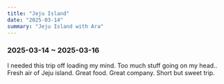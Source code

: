 ```yaml
---
title: "Jeju Island"
date: "2025-03-14"
summary: "Jeju Island with Ara"
---
```


### 2025-03-14 ~ 2025-03-16

I needed this trip off loading my mind. Too much stuff going on my head..
Fresh air of Jeju island. Great food. Great company. Short but sweet trip.

<div className="mx-auto max-w-lg">
  <BlurImage
    url="https://storage.googleapis.com/jaeungkim/blog/personal/2025-mar-jejuisland/jeju%20-%201.jpeg"
    alt="jeju-1"
  />
  <BlurImage
    url="https://storage.googleapis.com/jaeungkim/blog/personal/2025-mar-jejuisland/jeju%20-%202.jpeg"
    alt="jeju-2"
  />
  <BlurImage
    url="https://storage.googleapis.com/jaeungkim/blog/personal/2025-mar-jejuisland/jeju%20-%203.jpeg"
    alt="jeju-3"
  />
  <BlurImage
    url="https://storage.googleapis.com/jaeungkim/blog/personal/2025-mar-jejuisland/jeju%20-%204.jpeg"
    alt="jeju-4"
  />
  <BlurImage
    url="https://storage.googleapis.com/jaeungkim/blog/personal/2025-mar-jejuisland/jeju%20-%205.jpeg"
    alt="jeju-5"
  />
  <BlurImage
    url="https://storage.googleapis.com/jaeungkim/blog/personal/2025-mar-jejuisland/jeju%20-%206.jpeg"
    alt="jeju-6"
  />
  <BlurImage
    url="https://storage.googleapis.com/jaeungkim/blog/personal/2025-mar-jejuisland/jeju%20-%207.jpeg"
    alt="jeju-7"
  />
  <BlurImage
    url="https://storage.googleapis.com/jaeungkim/blog/personal/2025-mar-jejuisland/jeju%20-%208.jpeg"
    alt="jeju-8"
  />
  <BlurImage
    url="https://storage.googleapis.com/jaeungkim/blog/personal/2025-mar-jejuisland/jeju%20-%209.jpeg"
    alt="jeju-9"
  />
  <BlurImage
    url="https://storage.googleapis.com/jaeungkim/blog/personal/2025-mar-jejuisland/jeju%20-%2010.jpeg"
    alt="jeju-10"
  />
  <BlurImage
    url="https://storage.googleapis.com/jaeungkim/blog/personal/2025-mar-jejuisland/jeju%20-%2011.jpeg"
    alt="jeju-11"
  />
  <BlurImage
    url="https://storage.googleapis.com/jaeungkim/blog/personal/2025-mar-jejuisland/jeju%20-%2012.jpeg"
    alt="jeju-12"
  />
  <BlurImage
    url="https://storage.googleapis.com/jaeungkim/blog/personal/2025-mar-jejuisland/jeju%20-%2013.jpeg"
    alt="jeju-13"
  />
  <BlurImage
    url="https://storage.googleapis.com/jaeungkim/blog/personal/2025-mar-jejuisland/jeju%20-%2014.jpeg"
    alt="jeju-14"
  />
  <BlurImage
    url="https://storage.googleapis.com/jaeungkim/blog/personal/2025-mar-jejuisland/jeju%20-%2015.jpeg"
    alt="jeju-15"
  />
  <BlurImage
    url="https://storage.googleapis.com/jaeungkim/blog/personal/2025-mar-jejuisland/jeju%20-%2016.jpeg"
    alt="jeju-16"
  />
  <BlurImage
    url="https://storage.googleapis.com/jaeungkim/blog/personal/2025-mar-jejuisland/jeju%20-%2017.jpeg"
    alt="jeju-17"
  />
  <BlurImage
    url="https://storage.googleapis.com/jaeungkim/blog/personal/2025-mar-jejuisland/jeju%20-%2018.jpeg"
    alt="jeju-18"
  />
  <BlurImage
    url="https://storage.googleapis.com/jaeungkim/blog/personal/2025-mar-jejuisland/jeju%20-%2019.jpeg"
    alt="jeju-19"
  />
  <BlurImage
    url="https://storage.googleapis.com/jaeungkim/blog/personal/2025-mar-jejuisland/jeju%20-%2020.jpeg"
    alt="jeju-20"
  />
  <BlurImage
    url="https://storage.googleapis.com/jaeungkim/blog/personal/2025-mar-jejuisland/jeju%20-%2021.jpeg"
    alt="jeju-21"
  />
  <BlurImage
    url="https://storage.googleapis.com/jaeungkim/blog/personal/2025-mar-jejuisland/jeju%20-%2022.jpeg"
    alt="jeju-22"
  />
  <BlurImage
    url="https://storage.googleapis.com/jaeungkim/blog/personal/2025-mar-jejuisland/jeju%20-%2023.jpeg"
    alt="jeju-23"
  />
  <BlurImage
    url="https://storage.googleapis.com/jaeungkim/blog/personal/2025-mar-jejuisland/jeju%20-%2024.jpeg"
    alt="jeju-24"
  />
  <BlurImage
    url="https://storage.googleapis.com/jaeungkim/blog/personal/2025-mar-jejuisland/jeju%20-%2025.jpeg"
    alt="jeju-25"
  />
  <BlurImage
    url="https://storage.googleapis.com/jaeungkim/blog/personal/2025-mar-jejuisland/jeju%20-%2026.jpeg"
    alt="jeju-26"
  />
  <BlurImage
    url="https://storage.googleapis.com/jaeungkim/blog/personal/2025-mar-jejuisland/jeju%20-%2027.jpeg"
    alt="jeju-27"
  />
  <BlurImage
    url="https://storage.googleapis.com/jaeungkim/blog/personal/2025-mar-jejuisland/jeju%20-%2028.jpeg"
    alt="jeju-28"
  />
  <BlurImage
    url="https://storage.googleapis.com/jaeungkim/blog/personal/2025-mar-jejuisland/jeju%20-%2029.jpeg"
    alt="jeju-29"
  />
  <BlurImage
    url="https://storage.googleapis.com/jaeungkim/blog/personal/2025-mar-jejuisland/jeju%20-%2030.jpeg"
    alt="jeju-30"
  />
  <BlurImage
    url="https://storage.googleapis.com/jaeungkim/blog/personal/2025-mar-jejuisland/jeju%20-%2031.jpeg"
    alt="jeju-31"
  />
  <BlurImage
    url="https://storage.googleapis.com/jaeungkim/blog/personal/2025-mar-jejuisland/jeju%20-%2032.jpeg"
    alt="jeju-32"
  />
  <BlurImage
    url="https://storage.googleapis.com/jaeungkim/blog/personal/2025-mar-jejuisland/jeju%20-%2033.jpeg"
    alt="jeju-33"
  />
  <BlurImage
    url="https://storage.googleapis.com/jaeungkim/blog/personal/2025-mar-jejuisland/jeju%20-%2034.jpeg"
    alt="jeju-34"
  />
  <BlurImage
    url="https://storage.googleapis.com/jaeungkim/blog/personal/2025-mar-jejuisland/jeju%20-%2035.jpeg"
    alt="jeju-35"
  />
  <BlurImage
    url="https://storage.googleapis.com/jaeungkim/blog/personal/2025-mar-jejuisland/jeju%20-%2036.jpeg"
    alt="jeju-36"
  />
  <BlurImage
    url="https://storage.googleapis.com/jaeungkim/blog/personal/2025-mar-jejuisland/jeju%20-%2037.jpeg"
    alt="jeju-37"
  />
  <BlurImage
    url="https://storage.googleapis.com/jaeungkim/blog/personal/2025-mar-jejuisland/jeju%20-%2038.jpeg"
    alt="jeju-38"
  />
  <BlurImage
    url="https://storage.googleapis.com/jaeungkim/blog/personal/2025-mar-jejuisland/jeju%20-%2039.jpeg"
    alt="jeju-39"
  />
  <BlurImage
    url="https://storage.googleapis.com/jaeungkim/blog/personal/2025-mar-jejuisland/jeju%20-%2040.jpeg"
    alt="jeju-40"
  />
</div>
